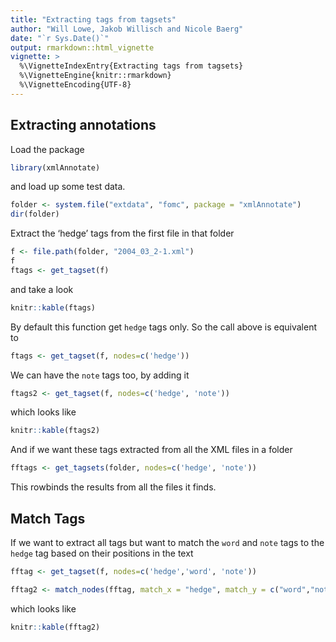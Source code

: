 ```yaml
---
title: "Extracting tags from tagsets"
author: "Will Lowe, Jakob Willisch and Nicole Baerg"
date: "`r Sys.Date()`"
output: rmarkdown::html_vignette
vignette: >
  %\VignetteIndexEntry{Extracting tags from tagsets}
  %\VignetteEngine{knitr::rmarkdown}
  %\VignetteEncoding{UTF-8}
---
```


## Extracting annotations

Load the package
```r
library(xmlAnnotate)
```
and load up some test data.
```r
folder <- system.file("extdata", "fomc", package = "xmlAnnotate")
dir(folder)
```

Extract the 'hedge' tags from the first file in that folder
```r
f <- file.path(folder, "2004_03_2-1.xml")
f
ftags <- get_tagset(f)
```
and take a look
```r
knitr::kable(ftags)
```

By default this function get `hedge` tags only.  So the call above is equivalent to 
```r
ftags <- get_tagset(f, nodes=c('hedge'))
```
We can have the `note` tags too, by adding it
```r
ftags2 <- get_tagset(f, nodes=c('hedge', 'note'))
```
which looks like
```r
knitr::kable(ftags2)
```

And if we want these tags extracted from all the XML files in a folder
```r
fftags <- get_tagsets(folder, nodes=c('hedge', 'note'))
```
This rowbinds the results from all the files it finds.

## Match Tags

If we want to extract all tags but want to match the  `word` and `note` tags to the `hedge` tag based on their positions in the text

```r
fftag <- get_tagset(f, nodes=c('hedge','word', 'note'))

fftag2 <- match_nodes(fftag, match_x = "hedge", match_y = c("word","note"))
```
which looks like
```r
knitr::kable(fftag2)
```
